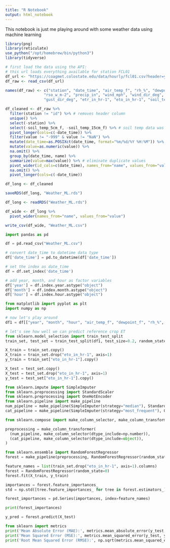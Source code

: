 ```yaml
---
title: "R Notebook"
output: html_notebook
---
```


This notebook is just me playing around with some weather data using machine learning

```r
library(png)
library(reticulate)
use_python("/opt/homebrew/bin/python3")
library(tidyverse)
```

```r
# first load the data using the API:
# this url loads everything available for station FCL01
df_url <- "https://coagmet.colostate.edu/data/hourly/fcl01.csv?header=yes&from=start&to=end&fields=t,rh,dewpt,vp,solarRad,rso,precip,windSpeed,windDir,windStdDev,gustSpeed,gustTime,gustDir,hourlyETr,hourlyETo,st5cm,st15cm"
df_raw <- read_csv(df_url)

names(df_raw) <- c("station", "date_time", "air_temp_f", "rh_%", "dewpoint_f", "vapor_pressure_kpa", "solar_rad_w_m-2",
                 "rso_w_m-2", "precip_in", "wind_mph", "wind_dir_deg", "wind_std_dev_deg", "gust_speed_mph", "gust_time",
                 "gust_dir_deg", "etr_in_hr-1", "eto_in_hr-1", "soil_temp_5cm_f", "soil_temp_15cm_f")

df_cleaned <- df_raw %>%
  filter(station != "id") %>% # removes header column
  unique() %>%
  select(-station) %>%
  select(-soil_temp_5cm_f, -soil_temp_15cm_f) %>% # soil temp data was introduced fairly late
  pivot_longer(cols=c(-date_time)) %>%
  filter(value != "-999" & value != "NaN") %>%
  mutate(date_time=as.POSIXct(date_time, format="%m/%d/%Y %H:%M")) %>%
  mutate(value=as.numeric(value)) %>%
  na.omit() %>%
  group_by(date_time, name) %>%
  summarize(value=max(value)) %>% # eliminate duplicate values
  pivot_wider(id_cols=c(date_time), names_from="name", values_from="value") %>%
  na.omit() %>%
  pivot_longer(cols=c(-date_time))

df_long <- df_cleaned

saveRDS(df_long, "Weather_ML.rds")

df_long <- readRDS("Weather_ML.rds")

```

``` r
df_wide <- df_long %>%
  pivot_wider(names_from="name", values_from="value")

write_csv(df_wide, "Weather_ML.csv")

```

```python
import pandas as pd

df = pd.read_csv("Weather_ML.csv")

# convert date_time to datetime data type
df['date_time'] = pd.to_datetime(df['date_time'])

# set the index as date_time
df = df.set_index('date_time')

# add year, month, and hour as factor variables
df['year'] = df.index.year.astype("object")
df['month'] = df.index.month.astype("object")
df['hour'] = df.index.hour.astype("object")
```

```python
from matplotlib import pyplot as plt
import numpy as np

# now let's play around
df1 = df[["year", "month", "hour", "air_temp_f", "dewpoint_f", "rh_%", "vapor_pressure_kpa", "solar_rad_w_m-2", "wind_mph", "wind_dir_deg", "precip_in", "eto_in_hr-1"]]

# let's see how well we can predict reference crop ET
from sklearn.model_selection import train_test_split
train_set, test_set = train_test_split(df1, test_size=0.2, random_state=42)

X_train = train_set.copy()
X_train = train_set.drop("eto_in_hr-1", axis=1)
y_train = train_set["eto_in_hr-1"].copy()

X_test = test_set.copy()
X_test = test_set.drop("eto_in_hr-1", axis=1)
y_test = test_set["eto_in_hr-1"].copy()

from sklearn.impute import SimpleImputer
from sklearn.preprocessing import StandardScaler
from sklearn.preprocessing import OneHotEncoder
from sklearn.pipeline import make_pipeline
num_pipeline = make_pipeline(SimpleImputer(strategy="median"), StandardScaler())
cat_pipeline = make_pipeline(SimpleImputer(strategy="most_frequent"), OneHotEncoder(handle_unknown="ignore"))

from sklearn.compose import make_column_selector, make_column_transformer

preprocessing = make_column_transformer(
  (num_pipeline, make_column_selector(dtype_include=np.number)),
  (cat_pipeline, make_column_selector(dtype_include=object)),
)

from sklearn.ensemble import RandomForestRegressor
forest = make_pipeline(preprocessing, RandomForestRegressor(random_state=42))

feature_names = list(train_set.drop("eto_in_hr-1", axis=1).columns)
forest = RandomForestRegressor(random_state=0)
forest.fit(X_train, y_train)

importances = forest.feature_importances_
std = np.std([tree.feature_importances_ for tree in forest.estimators_], axis=0)

forest_importances = pd.Series(importances, index=feature_names)

print(forest_importances)

y_pred = forest.predict(X_test)

from sklearn import metrics
print('Mean Absolute Error (MAE):', metrics.mean_absolute_error(y_test, y_pred))
print('Mean Squared Error (MSE):', metrics.mean_squared_error(y_test, y_pred))
print('Root Mean Squared Error (RMSE):', np.sqrt(metrics.mean_squared_error(y_test, y_pred)))
```

